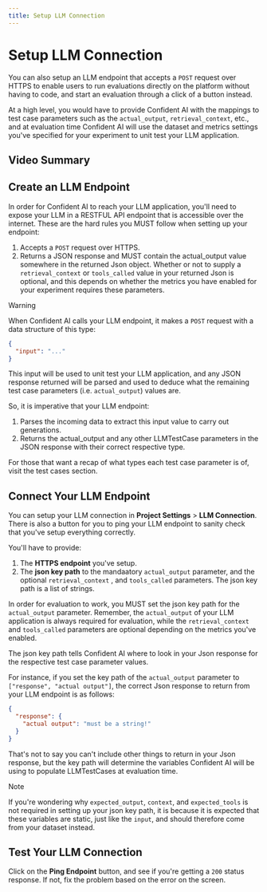```yaml
---
title: Setup LLM Connection
---
```



# Setup LLM Connection

You can also setup an LLM endpoint that accepts a `POST` request over HTTPS to enable users to run evaluations directly on the platform without having to code, and start an evaluation through a click of a button instead.

At a high level, you would have to provide Confident AI with the mappings to test case parameters such as the `actual_output`, `retrieval_context`, etc., and at evaluation time Confident AI will use the dataset and metrics settings you've specified for your experiment to unit test your LLM application.

## Video Summary

<VideoDisplayer
  src="https://confident-docs.s3.us-east-1.amazonaws.com/project-configuration:setup-llm-connection.mp4"
  width="100%"
  title="How to Setup an LLM Connection"
/>

## Create an LLM Endpoint

In order for Confident AI to reach your LLM application, you'll need to expose your LLM in a RESTFUL API endpoint that is accessible over the internet. These are the hard rules you MUST follow when setting up your endpoint:

1. Accepts a `POST` request over HTTPS.
2. Returns a JSON response and MUST contain the actual_output value somewhere in the returned Json object. Whether or not to supply a `retrieval_context` or `tools_called` value in your returned Json is optional, and this depends on whether the metrics you have enabled for your experiment requires these parameters.

> [!WARNING]
>
> When Confident AI calls your LLM endpoint, it makes a `POST` request with a data structure of this type:
>
> ```json
> {
>   "input": "..."
> }
> ```
>
> This input will be used to unit test your LLM application, and any JSON response returned will be parsed and used to deduce what the remaining test case parameters (i.e. `actual_output`) values are.
>
> So, it is imperative that your LLM endpoint:
>
> 1. Parses the incoming data to extract this input value to carry out generations.
> 2. Returns the actual_output and any other LLMTestCase parameters in the JSON response with their correct respective type.
>
> For those that want a recap of what types each test case parameter is of, visit the test cases section.

## Connect Your LLM Endpoint

You can setup your LLM connection in **Project Settings** > **LLM Connection**. There is also a button for you to ping your LLM endpoint to sanity check that you've setup everything correctly.

You'll have to provide:

1. The **HTTPS endpoint** you've setup.
2. The **json key path** to the mandaatory `actual_output` parameter, and the optional `retrieval_context` , and `tools_called` parameters. The json key path is a list of strings.

In order for evaluation to work, you MUST set the json key path for the `actual_output` parameter. Remember, the `actual_output` of your LLM application is always required for evaluation, while the `retrieval_context` and `tools_called` parameters are optional depending on the metrics you've enabled.

<Callout>
  The json key path tells Confident AI where to look in your Json response for
  the respective test case parameter values.
</Callout>

For instance, if you set the key path of the `actual_output` parameter to `["response", "actual output"]`, the correct Json response to return from your LLM endpoint is as follows:

```json
{
  "response": {
    "actual output": "must be a string!"
  }
}
```

That's not to say you can't include other things to return in your Json response, but the key path will determine the variables Confident AI will be using to populate LLMTestCases at evaluation time.

> [!NOTE]
>
> If you're wondering why `expected_output`, `context`, and `expected_tools` is not required in setting up your json key path, it is because it is expected that these variables are static, just like the `input`, and should therefore come from your dataset instead.

## Test Your LLM Connection

Click on the **Ping Endpoint** button, and see if you're getting a `200` status response. If not, fix the problem based on the error on the screen.
